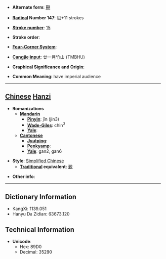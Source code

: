 * '''Alternate form''': [[覲]]

* '''[[Wiktionary:Chinese radical index| Radical]] Number 147''': [[Wiktionary:Chinese radical index 见|见]]+11 strokes

* '''[[Wiktionary:Chinese total strokes index|Stroke number]]''': [[Wiktionary:Chinese total strokes index 15|15]]

* '''Stroke order''': 

* '''[[Wiktionary:Chinese four corner index|Four-Corner System]]''': 

* '''[[Wiktionary:Chinese Cangjie index|Cangjie input]]''': 廿一月竹山 (TMBHU)

* '''Graphical Significance and Origin''': 

* '''Common Meaning''': have imperial audience

----

== [[Chinese]] [[Hanzi]] ==

* '''Romanizations'''
** '''[[Mandarin]]'''
*** '''[[Pinyin]]''': jǐn (jin3)
*** '''[[Wade-Giles]]''': chin<sup>3</sup>
*** '''[[Yale]]''': 
** '''[[Cantonese]]'''
*** '''[[Jyutping]]''':
*** '''[[Penkyamp]]''': 
*** '''[[Yale]]''': gan2, gan6

* '''Style''': [[Simplified Chinese]] 
** '''[[Traditional Chinese|Traditional]] equivalent''': [[覲]]

* '''Other info''': 

----

== Dictionary Information ==

* KangXi: 1139.051
* Hanyu Da Zidian: 63673.120

== Technical Information ==

* '''Unicode''':
** Hex: 89D0
** Decimal: 35280